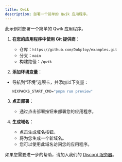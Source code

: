```yaml
---
title: Qwik
description: 部署一个简单的 Qwik 应用程序。
---
```



此示例将部署一个简单的 Qwik 应用程序。

1. **在您的应用程序中使用 Git 提供商**：
   - 仓库：`https://github.com/Dokploy/examples.git`
   - 分支：`main`
   - 构建路径：`/qwik`

2. **添加环境变量**：
- 导航到“环境”选项卡，并添加以下变量：
   ```cmd
   NIXPACKS_START_CMD="pnpm run preview"
   ```

3. **点击部署**：
   - 通过点击部署按钮来部署您的应用程序。

4. **生成域名**：
    - 点击生成域名按钮。
    - 将为您生成一个新域名。
    - 您可以使用此域名访问您的应用程序。
    
如果您需要进一步的帮助，请加入我们的 [Discord 服务器](https://discord.com/invite/2tBnJ3jDJc)。